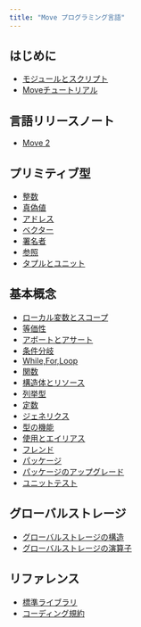 ```yaml
---
title: "Move プログラミング言語"
---
```








## はじめに

- [モジュールとスクリプト](/ja/build/smart-contracts/book/modules-and-scripts)
- [Moveチュートリアル](/ja/build/smart-contracts/book/move-tutorial)

## 言語リリースノート

- [Move 2](/ja/build/smart-contracts/book/move-2)

## プリミティブ型

- [整数](/ja/build/smart-contracts/book/integers)
- [真偽値](/ja/build/smart-contracts/book/bool)
- [アドレス](/ja/build/smart-contracts/book/address)
- [ベクター](/ja/build/smart-contracts/book/vector)
- [署名者](/ja/build/smart-contracts/book/signer)
- [参照](/ja/build/smart-contracts/book/references)
- [タプルとユニット](/ja/build/smart-contracts/book/tuples)

## 基本概念

- [ローカル変数とスコープ](/ja/build/smart-contracts/book/variables)
- [等価性](/ja/build/smart-contracts/book/equality)
- [アボートとアサート](/ja/build/smart-contracts/book/abort-and-assert)
- [条件分岐](/ja/build/smart-contracts/book/conditionals)
- [While,For,Loop](/ja/build/smart-contracts/book/loops)
- [関数](/ja/build/smart-contracts/book/functions)
- [構造体とリソース](/ja/build/smart-contracts/book/structs-and-resources)
- [列挙型](/ja/build/smart-contracts/book/enums)
- [定数](/ja/build/smart-contracts/book/constants)
- [ジェネリクス](/ja/build/smart-contracts/book/generics)
- [型の機能](/ja/build/smart-contracts/book/abilities)
- [使用とエイリアス](/ja/build/smart-contracts/book/uses)
- [フレンド](/ja/build/smart-contracts/book/friends)
- [パッケージ](/ja/build/smart-contracts/book/packages)
- [パッケージのアップグレード](/ja/build/smart-contracts/book/package-upgrades)
- [ユニットテスト](/ja/build/smart-contracts/book/unit-testing)

## グローバルストレージ

- [グローバルストレージの構造](/ja/build/smart-contracts/book/global-storage-structure)
- [グローバルストレージの演算子](/ja/build/smart-contracts/book/global-storage-operators)

## リファレンス

- [標準ライブラリ](/ja/build/smart-contracts/book/standard-library)
- [コーディング規約](/ja/build/smart-contracts/book/coding-conventions)
